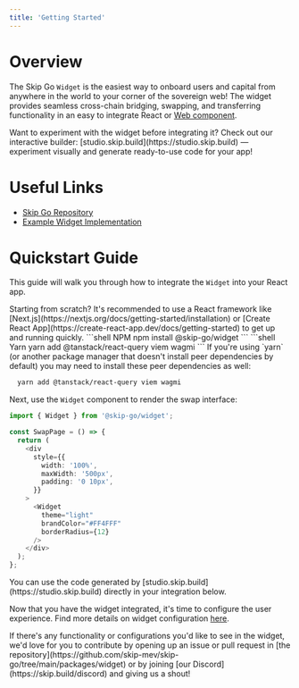 ```yaml
---
title: 'Getting Started'
---
```


# Overview

The Skip Go `Widget` is the easiest way to onboard users and capital from anywhere in the world to your corner of the sovereign web! The widget provides seamless cross-chain bridging, swapping, and transferring functionality in an easy to integrate React or [Web component](./web-component.mdx).

<Info>
Want to experiment with the widget before integrating it?
Check out our interactive builder: [studio.skip.build](https://studio.skip.build) — experiment visually and generate ready-to-use code for your app!
</Info>

# Useful Links

- [Skip Go Repository](https://github.com/skip-mev/skip-go)
- [Example Widget Implementation](https://github.com/skip-mev/skip-go/tree/main/examples/nextjs)

# Quickstart Guide

This guide will walk you through how to integrate the `Widget` into your React app.

<Info>
Starting from scratch? It's recommended to use a React framework like [Next.js](https://nextjs.org/docs/getting-started/installation) or [Create React App](https://create-react-app.dev/docs/getting-started) to get up and running quickly.
</Info>

<Steps>
<Step title="Installation">

<CodeGroup>
```shell NPM
npm install @skip-go/widget
```
```shell Yarn
yarn add @tanstack/react-query viem wagmi
```
</CodeGroup>
<Info>
If you're using `yarn` (or another package manager that doesn't install peer dependencies by default)
you may need to install these peer dependencies as well:

```bash
  yarn add @tanstack/react-query viem wagmi
```
</Info>
</Step><Step title="Import the Widget Component">

Next, use the `Widget` component to render the swap interface:

```typescript
import { Widget } from '@skip-go/widget';

const SwapPage = () => {
  return (
    <div
      style={{
        width: '100%',
        maxWidth: '500px',
        padding: '0 10px',
      }}
    >
      <Widget
        theme="light"
        brandColor="#FF4FFF"
        borderRadius={12}
      />
    </div>
  );
};
```

<Tip>
You can use the code generated by [studio.skip.build](https://studio.skip.build) directly in your integration below.
</Tip>

</Step><Step title="Configuration">

Now that you have the widget integrated, it's time to configure the user experience. Find more details on widget configuration [here](./configuration).

</Step></Steps>

<Info>
If there's any functionality or configurations you'd like to see in the widget, we'd love for you to contribute by opening up an issue or pull request in [the repository](https://github.com/skip-mev/skip-go/tree/main/packages/widget) or by joining [our Discord](https://skip.build/discord) and giving us a shout!
</Info>
